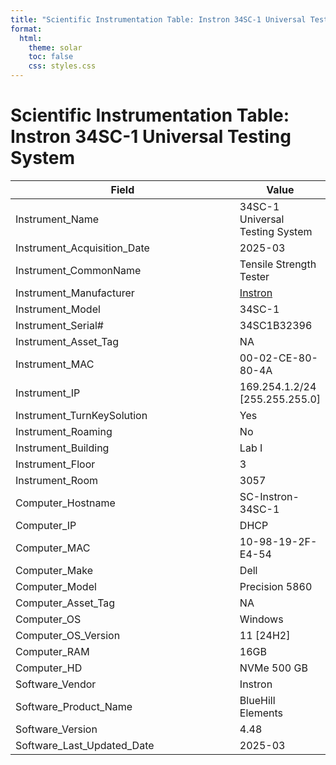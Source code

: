 ```yaml
---
title: "Scientific Instrumentation Table: Instron 34SC-1 Universal Testing System"
format:
  html:
    theme: solar 
    toc: false
    css: styles.css
---
```




# Scientific Instrumentation Table: Instron 34SC-1 Universal Testing System

| Field                          | Value |
|--------------------------------|-------|
| Instrument_Name                | 34SC-1 Universal Testing System     |
| Instrument_Acquisition_Date    | 2025-03     |
| Instrument_CommonName          | Tensile Strength Tester  |
| Instrument_Manufacturer        | [Instron](https://www.instron.com/en/)  |
| Instrument_Model               | 34SC-1   |
| Instrument_Serial#             | 34SC1B32396  |
| Instrument_Asset_Tag           | NA     |
| Instrument_MAC                 | 00-02-CE-80-80-4A    |
| Instrument_IP                  | 169.254.1.2/24 [255.255.255.0]  |
| Instrument_TurnKeySolution     | Yes    |
| Instrument_Roaming             | No     |
| Instrument_Building            | Lab I  |
| Instrument_Floor               | 3      |
| Instrument_Room                | 3057   |
| Computer_Hostname              | SC-Instron-34SC-1    |
| Computer_IP                    | DHCP      |
| Computer_MAC                   | 10-98-19-2F-E4-54   |
| Computer_Make                  | Dell      |
| Computer_Model                 | Precision 5860     |
| Computer_Asset_Tag             | NA      |
| Computer_OS                    | Windows      |
| Computer_OS_Version            | 11 [24H2]    |
| Computer_RAM                   | 16GB      |
| Computer_HD                    | NVMe 500 GB      |
| Software_Vendor                | Instron       |
| Software_Product_Name          | BlueHill Elements    |
| Software_Version               | 4.48     |
| Software_Last_Updated_Date     | 2025-03      |